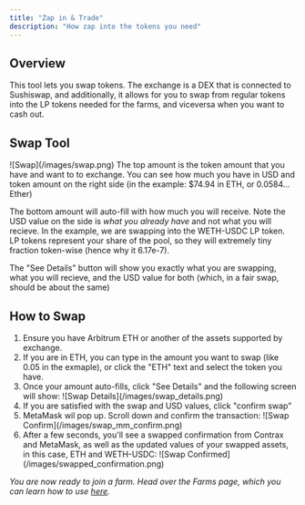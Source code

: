 ```yaml
---
title: "Zap in & Trade"
description: "How zap into the tokens you need"
---
```


## Overview

This tool lets you swap tokens. The exchange is a DEX that is connected to Sushiswap, and additionally, it allows for you to swap from regular tokens into the LP tokens needed for the farms, and viceversa when you want to cash out.

## Swap Tool

<Frame>![Swap](/images/swap.png)</Frame>
The top amount is the token amount that you have and want to to exchange. You can
see how much you have in USD and token amount on the right side (in the example:
$74.94 in ETH, or 0.0584... Ether)

The bottom amount will auto-fill with how much you will receive. Note the USD value on the side is _what you already have_ and not what you will recieve. In the example, we are swapping into the WETH-USDC LP token. LP tokens represent your share of the pool, so they will extremely tiny fraction token-wise (hence why it 6.17e-7).

The "See Details" button will show you exactly what you are swapping, what you will recieve, and the USD value for both (which, in a fair swap, should be about the same)

## How to Swap

1. Ensure you have Arbitrum ETH or another of the assets supported by exchange.
2. If you are in ETH, you can type in the amount you want to swap (like 0.05 in the exmaple), or click the "ETH" text and select the token you have.
3. Once your amount auto-fills, click "See Details" and the following screen will show:
   <Frame>![Swap Details](/images/swap_details.png)</Frame>
4. If you are satisfied with the swap and USD values, click "confirm swap"
5. MetaMask wil pop up. Scroll down and confirm the transaction:
   <Frame>![Swap Confirm](/images/swap_mm_confirm.png)</Frame>
6. After a few seconds, you'll see a swapped confirmation from Contrax and MetaMask, as well as the updated values of your swapped assets, in this case, ETH and WETH-USDC:
   <Frame>![Swap Confirmed](/images/swapped_confirmation.png)</Frame>

_You are now ready to join a farm. Head over the Farms page, which you can learn how to use [here](../contrax-dapp/farms)._
